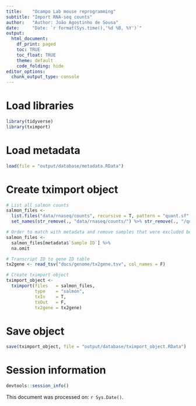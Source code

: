 ```yaml
---
title:    "Ocampo Lab mouse reprogramming"
subtitle: "Import RNA-seq counts"
author:   "Author: João Agostinho de Sousa"
date:     "Date: `r format(Sys.time(),'%d %B, %Y')`"
output:
  html_document:
    df_print: paged
    toc: TRUE
    toc_float: TRUE
    theme: default
    code_folding: hide
editor_options:
  chunk_output_type: console
---
```


# Load libraries
```r

library(tidyverse)
library(tximport)

```

# Load metadata
```r

load(file = "output/database/metadata.RData")

```

# Create tximport object
```r

# List all salmon counts
salmon_files <- 
  list.files("data/rnaseq/counts", recursive = T, pattern = "quant.sf", full.names = T) %>% 
  set_names(str_remove(., "data/rnaseq/counts/") %>% str_remove(., "/quant.sf"))

# Order to match with metadata and remove samples that were excluded before alignment
salmon_files <-
  salmon_files[metadata$`Sample ID`] %>% 
  na.omit

# Transcript ID to gene ID table
tx2gene <- read_tsv("docs/genome/tx2gene.tsv", col_names = F)

# Create tximport object
tximport_object <- 
  tximport(files   = salmon_files, 
           type    = "salmon", 
           txIn    = T, 
           txOut   = F, 
           tx2gene = tx2gene)

```

# Save object
```r

save(tximport_object, file = "output/database/tximport_object.RData")

```

# Session information
```r

devtools::session_info()

```

This document was processed on: `r Sys.Date()`.
